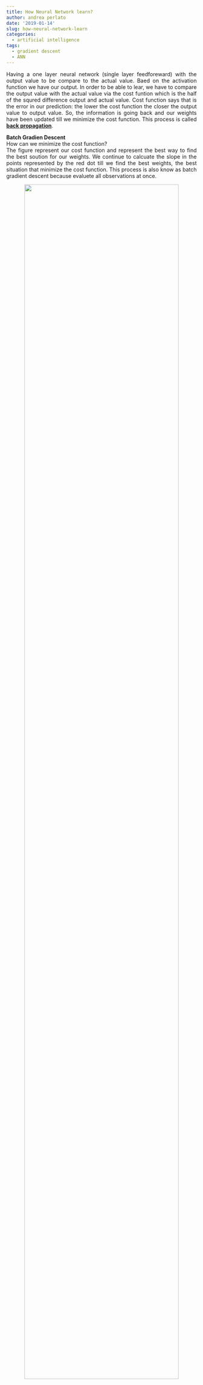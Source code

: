 ```yaml
---
title: How Neural Network learn?
author: andrea perlato
date: '2019-01-14'
slug: how-neural-network-learn
categories:
  - artificial intelligence
tags:
  - gradient descent
  - ANN
---
```


<style>
body {
text-align: justify}
</style>

Having a one layer neural network (single layer feedforeward) with the output value to be compare to the actual value.
Baed on the activation function we have our output. In order to be able to lear, we have to compare the output value with the actual value via the cost funtion which is the half of the squred difference output and actual value. Cost function says that is the error in our prediction: the lower the cost function the closer the output value to output value. So, the information is going back and our weights have been updated till we minimize the cost function. This process is called [**back propagation**](https://stats.stackexchange.com/questions/154879/a-list-of-cost-functions-used-in-neural-networks-alongside-applications).


**Batch Gradien Descent** </br>
How can we minimize the cost function? </br>
The figure represent our cost function and represent the best way to find the best soution for our weights. We continue to calcuate the slope in the points represented by the red dot till we find the best weights, the best situation that minimize the cost function. This process is also know as batch gradient descent because evaluete all observations at once.

<center>
![](/img/gradientdescent.png){width=90%}
</center>

The problem is that this method requires for the cost function to be convex. If our function is not convex like in a multidimentional space, we could find a local minimum rather than the global one and we are not able to optimize our neural network.

<center>
![](/img/localminimum.png){width=70%}
</center>

The solution is the [**Stocastic Gradient Descent**](https://iamtrask.github.io/2015/07/27/python-network-part2/) that doesn't require the cost function to be convex. </br>
Here, we take each observation one by one and we adjust the weights. It is not like the batch gradient descent where we use all observations at once.
This approach avoid the problem local minimums.


[**Backpropagation**](http://neuralnetworksanddeeplearning.com/) </br>
This method allows to adjust weights all at the same time. The huge advantage is that during the process of back propagatins we are able to adjust all the weights at the same time and so we know which part of the error each of our weights in the network is responsable for. </br>
STEP 1: randomly initialise the weights to close to zero (but not 0). </br>
STEP 2: forward propagation: from left to right, the neurons are activated in a way that the impact of each neuron'sactivation is limited by the weights. Propagate the activations until getting the predicted result y. </br>
STEP 3: compare the predicted result to the actual result. Measure the generated error. </br>
STEP 4: back propagation: from right to left, the error is back propagated. update the weights according to how much they are responsible for the error. </br>
STEP 5: repeat STEP 1 to 4 and update the weights after each observation (Reinforcement Learning). Or, repeat STEP 1 to STEP 4 but update the weights only after a batch of observation (Batch Learning). </br>


**Reinforcement Learning exampe:** </br>

The dataset contain iformation about the customers in a bank and if thy stay or left the bank within a six month period (Exited).
Our goal is to predict the exited from all the feuture that we have about each customer.

```r
library(knitr)
library(kableExtra)
library(formattable)
dataset <- read.csv("C:/07 - R Website/dataset/AI/Churn_Modelling.csv")
dt <- dataset[1:8, 4:14]
kable(dt) %>%
  kable_styling(bootstrap_options = "responsive", full_width = T, position = "center", font_size = 11)

```

The first step is to encode the categorical variables as factors.

```r
dataset$Geography = as.numeric(factor(dataset$Geography,
                                      levels = c('France', 'Spain', 'Germany'),
                                      labels = c(1, 2, 3)))

dataset$Gender = as.numeric(factor(dataset$Gender,
                                   levels = c('No', 'Yes'),
                                   labels = c(0, 1)))

```











